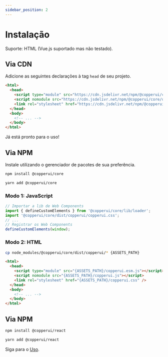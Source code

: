 ```yaml
---
sidebar_position: 2
---
```



# Instalação

<Tabs>

<TabItem value="webcomponents" label="Web Components">

Suporte: HTML (Vue.js suportado mas não testado).

## Via CDN

Adicione as seguintes declarações à tag `head` de seu projeto.

```html {3-5} showLineNumbers
<html>
  <head>
    <script type="module" src="https://cdn.jsdelivr.net/npm/@copperui/core/dist/copperui/copperui.esm.js"></script>
    <script nomodule src="https://cdn.jsdelivr.net/npm/@copperui/core/dist/copperui/copperui.js"></script>
    <link rel="stylesheet" href="https://cdn.jsdelivr.net/npm/@copperui/core/dist/copperui/copperui.css" />
  </head>
  <body>
    <!-- ... -->
  </body>
</html>
```

Já está pronto para o uso!

## Via NPM

Instale utilizando o gerenciador de pacotes de sua preferência.

<Tabs groupId="pkg">
  <TabItem value="npm">

```sh
npm install @copperui/core
```

  </TabItem>
  <TabItem value="yarn">

```sh
yarn add @copperui/core
```

  </TabItem>

</Tabs>

### Modo 1: JavaScript

```js {2,3,6} showLineNumbers
// Importar a lib de Web Components
import { defineCustomElements } from '@copperui/core/lib/loader';
import '@copperui/core/dist/copperui/copperui.css';
// ...
// Registrar os Web Components
defineCustomElements(window);
```

### Modo 2: HTML

```sh
cp node_modules/@copperui/core/dist/copperui/* {ASSETS_PATH}
```

```html {3-5} showLineNumbers
<html>
  <head>
    <script type="module" src="{ASSETS_PATH}/copperui.esm.js"></script>
    <script nomodule src="{ASSETS_PATH}/copperui.js"></script>
    <link rel="stylesheet" href="{ASSETS_PATH}/copperui.css" />
  </head>
  <body>
    <!-- ... -->
  </body>
</html>
```

</TabItem>

<TabItem value="react" label="React">

## Via NPM

<Tabs groupId="pkg">
  <TabItem value="npm">

```sh
npm install @copperui/react
```

  </TabItem>
  <TabItem value="yarn">

```sh
yarn add @copperui/react
```

  </TabItem>

</Tabs>

</TabItem>

</Tabs>

Siga para o [Uso](./uso.mdx).
